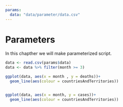 ```yaml
--- 
params:
  data: "data/parameter/data.csv"
---
```

# Parameters
In this chapther we will make parameterized script.
```r
data <- read.csv(params$data)
data <- data %>% filter(month >= 3)

ggplot(data, aes(x = month , y = deaths))+
  geom_line(aes(colour = countriesAndTerritories))


ggplot(data, aes(x = month, y = cases))+
  geom_line(aes(colour = countriesAndTerritories))


```


